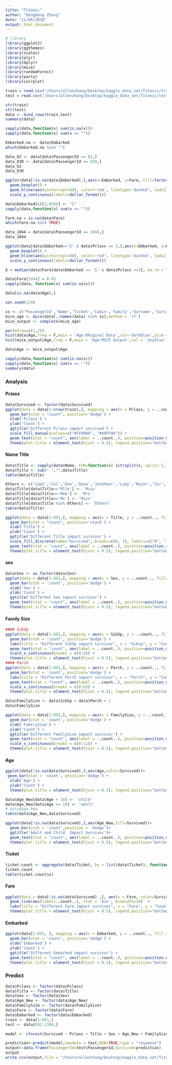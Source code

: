 ```yaml
---
title: "Titanic"
author: "Dongdong Zhang"
date: "11/06/2018"
output: html_document
---
```


```r
# library
library(ggplot2)
library(ggthemes)
library(scales)
library(plyr)
library(dplyr)
library(mice)
library(randomForest)
library(party)
library(corrplot)

```


```r
train = read.csv("/Users/allenzhang/Desktop/kaggle_data_set/Titanic/train.csv")
test = read.csv("/Users/allenzhang/Desktop/kaggle_data_set/Titanic/test.csv")
```

```r
str(train)
str(test)
data <- bind_rows(train,test)
summary(data)
```

```r
sapply(data,function(x) sum(is.na(x)))
sapply(data,function(x) sum(x == ""))
```


```r
Embarked.na <- data$Embarked
which(Embarked.na %in% "")
```

```r
data_62 <- data[data$PassengerId == 62,]
data_830 <- data[data$PassengerId == 830,]
data_62
data_830
```

```r
ggplot(data[!is.na(data$Embarked),],aes(x=Embarked, y=Fare, fill=factor(Pclass))) +
  geom_boxplot() + 
  geom_hline(aes(yintercept=80), color='red', linetype='dashed', lwd=2) +
  scale_y_continuous(labels=dollar_format())

```


```r
data$Embarked[c(62,830)] <- "C"
sapply(data,function(x) sum(x == ""))
```


```r
Fare.na = is.na(data$Fare)
which(Fare.na %in% TRUE)
```


```r
data_1044 = data[data$PassengerId == 1044,]
data_1044
```


```r
ggplot(data[data$Embarked=='S' & data$Pclass == 3,],aes(x=Embarked, y=Fare, fill=factor(Pclass))) +
  geom_boxplot() + 
  geom_hline(aes(yintercept=80), color='red', linetype='dashed', lwd=2) +
  scale_y_continuous(labels=dollar_format())
```

```r
b = median(data$Fare[data$Embarked == 'S' & data$Pclass ==3], na.rm = T)

```


```r
data$Fare[1044] = 8.05
sapply(data, function(x) sum(is.na(x)))
```

```r
data[is.na(data$Age),]
```


```r
set.seed(129)

ss <- c('PassengerId','Name','Ticket','Cabin','family','Surname','Survived')
mice_age <- mice(data[,!names(data) %in% ss],method = 'rf')
mice_output <- complete(mice_age)

```

```r

par(mfrow=c(1,2))
hist(data$Age,freq = F,main = 'Age:ORiginal Data',col='darkblue',ylim = c(0,0.04))
hist(mice_output$Age,freq = F,main = 'Age:MICE Output',col = 'skyblue',ylim = c(0,0.04))


```

```r
data$Age <- mice_output$Age

```

```r
sapply(data,function(x) sum(is.na(x)))
sapply(data,function(x) sum(x == ""))
summary(data)
```


### Analysis

#### Pclass
```r

data$Survived <- factor(data$Survived)
ggplot(data = data[1:nrow(train),], mapping = aes(x = Pclass, y = ..count.., fill=Survived)) + 
  geom_bar(stat = "count", position='dodge') + 
  xlab('Pclass') + 
  ylab('Count') + 
  ggtitle('Different Pclass impact survived') + 
  scale_fill_manual(values=c("#FF0000", "#00FF00")) +
  geom_text(stat = "count", aes(label = ..count..), position=position_dodge(width=1), , vjust=-0.5) + 
  theme(plot.title = element_text(hjust = 0.5), legend.position="bottom")
```

#### Name Title
```r
data$Title <- sapply(data$Name, FUN=function(x) {strsplit(x, split='[,.]')[[1]][2]})
data$Title <- sub(" ","",data$Title)
table(data$Title)               

```

```r
Others <- c('Capt','Col','Don','Dona','Jonkheer','Lady','Major','Sir','the Countess')
data$Title[data$Title=='Mlle'] <- 'Miss'
data$Title[data$Title=='Mme'] <- 'Mrs'
data$Title[data$Title=='Ms'] <- 'Miss'
data$Title[data$Title %in% Others] <- 'Others'
table(data$Title)

```

```r
ggplot(data = data[1:891,], mapping = aes(x = Title, y = ..count.., fill=Survived)) + 
  geom_bar(stat = "count", position='stack') + 
  xlab('Title') + 
  ylab('Count') + 
  ggtitle('Different Title impact survivor') + 
  scale_fill_discrete(name="Survived", breaks=c(0, 1), labels=c("0", "1")) + 
  geom_text(stat = "count", aes(label = ..count..), position=position_stack(vjust = 0.5)) +
  theme(plot.title = element_text(hjust = 0.5), legend.position="bottom")

```
#### sex
```r
data$Sex <- as.factor(data$Sex)
ggplot(data = data[1:891,], mapping = aes(x = Sex, y = ..count.., fill=Survived)) + 
  geom_bar(stat = 'count', position='dodge') + 
  xlab('Sex') + 
  ylab('Count') + 
  ggtitle('Different Sex impact survivor') + 
  geom_text(stat = "count", aes(label = ..count..), position=position_dodge(width=1), , vjust=-0.5) + 
  theme(plot.title = element_text(hjust = 0.5), legend.position="bottom")
```

#### Family Size
```r
#### SibSp
ggplot(data = data[1:891,], mapping = aes(x = SibSp, y = ..count.., fill=Survived)) + 
  geom_bar(stat = 'count', position='dodge') + 
  labs(title = "Different SibSp impact survivor", x = "Sibsp", y = "Count", fill = "Survived") + 
  geom_text(stat = "count", aes(label = ..count..), position=position_dodge(width=1), , vjust=-0.5) +
  scale_x_continuous(breaks = c(0:8)) +
  theme(plot.title = element_text(hjust = 0.5), legend.position="bottom")
#### Parch
ggplot(data = data[1:891,], mapping = aes(x = Parch, y = ..count.., fill=Survived)) + 
  geom_bar(stat = 'count', position='dodge') + 
  labs(title = "Different Parch impact survivor", x = "Parch", y = "Count", fill = "Survived") + 
  geom_text(stat = "count", aes(label = ..count..), position=position_dodge(width=1), , vjust=-0.5) + 
  scale_x_continuous(breaks = c(0:6)) +
  theme(plot.title = element_text(hjust = 0.5), legend.position="bottom")
```

```r
data$FamilySize <- data$SibSp + data$Parch + 1
data$FamilySize
```


```r

ggplot(data = data[1:891,], mapping = aes(x = FamilySize, y = ..count.., fill=Survived)) + 
  geom_bar(stat = 'count', position='dodge') + 
  xlab('FamilySize') + 
  ylab('Count') + 
  ggtitle('Different FamilySize impact survivor') + 
  geom_text(stat = "count", aes(label = ..count..), position=position_dodge(width=1), , vjust=-0.5) + 
  scale_x_continuous(breaks = c(0:11)) +
  theme(plot.title = element_text(hjust = 0.5), legend.position="bottom")
```

#### Age
```r
ggplot(data[!is.na(data$Survived),],aes(Age,color=Survived))+
 geom_bar(stat = 'count', position='dodge') + 
  xlab('Age') + 
  ylab('Count') + 
  theme(plot.title = element_text(hjust = 0.5), legend.position="bottom")

```


```r
data$Age_New[data$Age < 18] <- 'child'
data$Age_New[data$Age >= 18] <- 'adult'
# data$Age_New
table(data$Age_New,data$Survived)
```

```r
ggplot(data[!is.na(data$Survived),],aes(Age_New,fill=Survived))+
  geom_bar(stat = 'count',position = 'dodge')+
  ggtitle('Adult and Child  Impact Survivor')+
  geom_text(stat = "count", aes(label = ..count..), position=position_dodge(width=1), , vjust=-0.5) + 
  theme(plot.title = element_text(hjust = 0.5), legend.position="bottom")

```
#### Ticket
```r
ticket.count <- aggregate(data$Ticket, by = list(data$Ticket), function(x) sum(!is.na(x)))
ticket.count
table(ticket.count$x)
```

#### Fare
```r
ggplot(data = data[!is.na(data$Survived) ,], aes(x = Fare, color=Survived)) + 
  geom_line(aes(label=..count..), stat = 'bin', binwidth=10)  + 
  labs(title = "Different Fare impact survivor", x = "Fare", y = "Count", fill = "Survived")+
  theme(plot.title = element_text(hjust = 0.5), legend.position="bottom")

```

#### Embarked
```r
ggplot(data[1:891, ], mapping = aes(x = Embarked, y = ..count.., fill = Survived)) +
  geom_bar(stat = 'count', position='dodge') + 
  xlab('Embarked') +
  ylab('Count') +
  ggtitle('Different Embarked impact survivor') +
  geom_text(stat = "count", aes(label = ..count..), position=position_dodge(width=1), , vjust=-0.5) + 
  theme(plot.title = element_text(hjust = 0.5), legend.position="bottom")
```


### Predict
```r
data$Pclass <- factor(data$Pclass)
data$Title <- factor(data$Title)
data$Sex <- factor(data$Sex)
data$Age_New <- factor(data$Age_New)
data$FamilySize <- factor(data$FamilySize)
data$Fare <- factor(data$Fare)
data$Embarked <- factor(data$Embarked)
train <- data[1:891,]
test <- data[892:1309,]

model <- cforest(Survived ~ Pclass + Title + Sex + Age_New + FamilySize + Fare + Embarked, data = train,controls = cforest_unbiased(ntree=2000,mtry=3))

```

```r
prediction<-predict(model,newdata = test,OOB=TRUE,type = "response") 
output<-data.frame(PassengerId=test$PassengerId,Survived=prediction)
output
write.csv(output,file = "/Users/allenzhang/Desktop/kaggle_data_set/Titanic/res.csv",row.names = FALSE)
```


